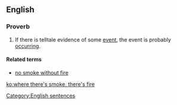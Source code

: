 ==English==

===Proverb===
{{head|en|proverb|head=[[where]] there's [[smoke]], there's [[fire]]}}

# {{UK|US|Australia|Canada|NZ}} If there is telltale evidence of some [[event]], the event is probably [[occurring]].  

====Related terms====
* [[no smoke without fire]]
[[Category:English sentences]]

[[ko:where there's smoke, there's fire]]